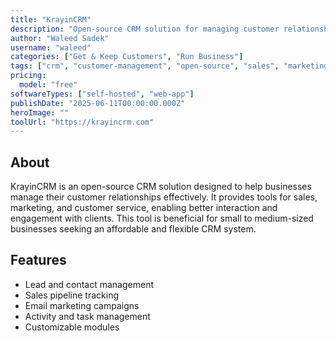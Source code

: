 ```yaml
---
title: "KrayinCRM"
description: "Open-source CRM solution for managing customer relationships"
author: "Waleed Sadek"
username: "waleed"
categories: ["Get & Keep Customers", "Run Business"]
tags: ["crm", "customer-management", "open-source", "sales", "marketing"]
pricing:
  model: "free"
softwareTypes: ["self-hosted", "web-app"]
publishDate: "2025-06-11T00:00:00.000Z"
heroImage: ""
toolUrl: "https://krayincrm.com"
---
```

## About
KrayinCRM is an open-source CRM solution designed to help businesses manage their customer relationships effectively. It provides tools for sales, marketing, and customer service, enabling better interaction and engagement with clients. This tool is beneficial for small to medium-sized businesses seeking an affordable and flexible CRM system.

## Features
- Lead and contact management
- Sales pipeline tracking
- Email marketing campaigns
- Activity and task management
- Customizable modules
